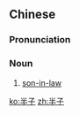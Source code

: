 ==Chinese==
{{zh-forms}}

===Pronunciation===
{{zh-pron
|mn=xm,zz,tw:poàn-chú/qz:poàn-chír
|cat=n
}}

===Noun===
{{zh-noun}}

# {{lb|zh|Min Nan}} [[son-in-law]]

[[ko:半子]]
[[zh:半子]]